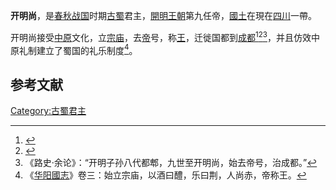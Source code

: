 '''开明尚'''，是[[春秋战国|春秋战国]]时期[[古蜀|古蜀]]君主，[[開明_(蜀国)|開明王朝]]第九任帝，[[國土|國土]]在現在[[四川|四川]]一帶。

开明尚接受[[中原|中原]]文化，立[[宗庙|宗庙]]，去[[帝|帝]]号，称[[王|王]]，迁徙国都到[[成都|成都]]<ref>{{cite news|title=开明王朝前期奋发有为 末代蜀王腐化为秦取|url=http://www.chinanews.com/cul/news/2009/12-14/2016109.shtml|accessdate=2014-01-14|newspaper=中国新闻网|archive-date=2019-08-20|archive-url=https://web.archive.org/web/20190820165543/http://www.chinanews.com/cul/news/2009/12-14/2016109.shtml}}</ref><ref>{{cite news|title=开明王朝为何徙治成都？是开明五世还是九世？|url=http://news.sohu.com/20091207/n268733677.shtml|accessdate=2014-01-14|newspaper=搜狐网|archive-date=2019-08-16|archive-url=https://web.archive.org/web/20190816160656/http://news.sohu.com/20091207/n268733677.shtml}}</ref><ref>《路史·余论》：“开明子孙八代都郫，九世至开明尚，始去帝号，治成都。”</ref>，并且仿效中原礼制建立了蜀国的礼乐制度<ref>《[[华阳國志|华阳國志]]》卷三：始立宗庙，以酒曰醴，乐曰荆，人尚赤，帝称王。</ref>。

==参考文献==
{{reflist}}
{{start box}}
{{s-before|三世[[蜀保子帝|蜀保子帝]]}}
{{s-title|[[古蜀|蜀國]]君主}}
{{s-after|十二世[[芦子霸王|芦子霸王]]}}
{{end box}}
[[Category:古蜀君主|Category:古蜀君主]]